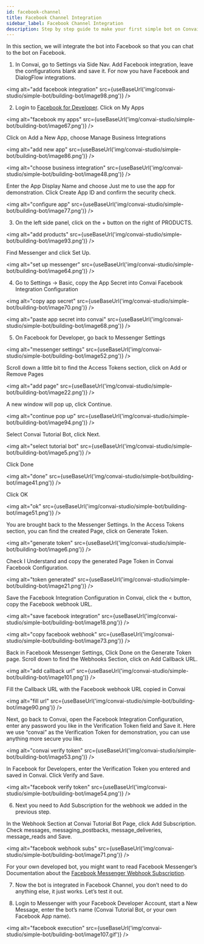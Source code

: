 ```yaml
---
id: facebook-channel
title: Facebook Channel Integration
sidebar_label: Facebook Channel Integration
description: Step by step guide to make your first simple bot on Convai Studio
---
```



In this section, we will integrate the bot into Facebook so that you can chat to the bot on Facebook.

1. In Convai, go to Settings via Side Nav. Add Facebook integration, leave the configurations blank and save it. For now you have Facebook and DialogFlow integrations.

  <img alt="add facebook integration" src={useBaseUrl('img/convai-studio/simple-bot/building-bot/image98.png')} />

2. Login to [Facebook for Developer](https://developers.facebook.com/). Click on My Apps

  <img alt="facebook my apps" src={useBaseUrl('img/convai-studio/simple-bot/building-bot/image67.png')} />

  Click on Add a New App, choose Manage Business Integrations

  <img alt="add new app" src={useBaseUrl('img/convai-studio/simple-bot/building-bot/image86.png')} />

  <img alt="choose business integration" src={useBaseUrl('img/convai-studio/simple-bot/building-bot/image48.png')} />

  Enter the App Display Name and choose Just me to use the app for demonstration. Click Create App ID and confirm the security check.

  <img alt="configure app" src={useBaseUrl('img/convai-studio/simple-bot/building-bot/image77.png')} />

3. On the left side panel, click on the + button on the right of PRODUCTS.

  <img alt="add products" src={useBaseUrl('img/convai-studio/simple-bot/building-bot/image93.png')} />

  Find Messenger and click Set Up.

  <img alt="set up messenger" src={useBaseUrl('img/convai-studio/simple-bot/building-bot/image64.png')} />

4. Go to Settings -> Basic, copy the App Secret into Convai Facebook Integration Configuration

  <img alt="copy app secret" src={useBaseUrl('img/convai-studio/simple-bot/building-bot/image70.png')} />

  <img alt="paste app secret into convai" src={useBaseUrl('img/convai-studio/simple-bot/building-bot/image68.png')} />

5. On Facebook for Developer, go back to Messenger Settings

  <img alt="messenger settings" src={useBaseUrl('img/convai-studio/simple-bot/building-bot/image52.png')} />

  Scroll down a little bit to find the Access Tokens section, click on Add or Remove Pages

  <img alt="add page" src={useBaseUrl('img/convai-studio/simple-bot/building-bot/image22.png')} />

  A new window will pop up, click Continue.

  <img alt="continue pop up" src={useBaseUrl('img/convai-studio/simple-bot/building-bot/image94.png')} />

  Select Convai Tutorial Bot, click Next.

  <img alt="select tutorial bot" src={useBaseUrl('img/convai-studio/simple-bot/building-bot/image5.png')} />

  Click Done

  <img alt="done" src={useBaseUrl('img/convai-studio/simple-bot/building-bot/image41.png')} />

  Click OK

  <img alt="ok" src={useBaseUrl('img/convai-studio/simple-bot/building-bot/image51.png')} />

  You are brought back to the Messenger Settings. In the Access Tokens section, you can find the created Page, click on Generate Token.

  <img alt="generate token" src={useBaseUrl('img/convai-studio/simple-bot/building-bot/image6.png')} />

  Check I Understand and copy the generated Page Token in Convai Facebook Configuration.

  <img alt="token generated" src={useBaseUrl('img/convai-studio/simple-bot/building-bot/image21.png')} />

  Save the Facebook Integration Configuration in Convai, click the < button, copy the Facebook webhook URL.

  <img alt="save facebook integration" src={useBaseUrl('img/convai-studio/simple-bot/building-bot/image18.png')} />

  <img alt="copy facebook webhook" src={useBaseUrl('img/convai-studio/simple-bot/building-bot/image73.png')} />

  Back in Facebook Messenger Settings, Click Done on the Generate Token page. Scroll down to find the Webhooks Section, click on Add Callback URL.

  <img alt="add callback url" src={useBaseUrl('img/convai-studio/simple-bot/building-bot/image101.png')} />

  Fill the Callback URL with the Facebook webhook URL copied in Convai

  <img alt="fill url" src={useBaseUrl('img/convai-studio/simple-bot/building-bot/image90.png')} />

  Next, go back to Convai, open the Facebook Integration Configuration, enter any password you like in the Verification Token field and Save it. Here we use “convai” as the Verification Token for demonstration, you can use anything more secure you like. 

  <img alt="convai verify token" src={useBaseUrl('img/convai-studio/simple-bot/building-bot/image53.png')} />

  In Facebook for Developers, enter the Verification Token you entered and saved in Convai. Click Verify and Save.

  <img alt="facebook verify token" src={useBaseUrl('img/convai-studio/simple-bot/building-bot/image54.png')} />

6. Next you need to Add Subscription for the webhook we added in the previous step.

  In the Webhook Section at Convai Tutorial Bot Page, click Add Subscription. Check messages, messaging_postbacks, message_deliveries, message_reads and Save.

  <img alt="facebook webhook subs" src={useBaseUrl('img/convai-studio/simple-bot/building-bot/image71.png')} />

  For your own developed bot, you might want to read Facebook Messenger’s Documentation about the [Facebook Messenger Webhook Subscription](https://developers.facebook.com/docs/messenger-platform/webhook).

7. Now the bot is integrated in Facebook Channel, you don’t need to do anything else, it just works. Let’s test it out.

8. Login to Messenger with your Facebook Developer Account, start a New Message, enter the bot’s name (Convai Tutorial Bot, or your own Facebook App name).

  <img alt="facebook execution" src={useBaseUrl('img/convai-studio/simple-bot/building-bot/image107.gif')} />
